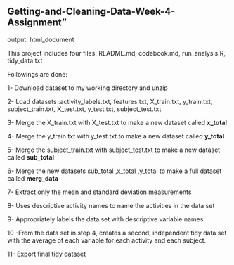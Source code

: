 
## Getting-and-Cleaning-Data-Week-4-Assignment"
output: html_document


This project includes four files: README.md, codebook.md, run_analysis.R, tidy_data.txt

Followings are done:

1- Download dataset to my working directory and unzip

2- Load datasets :activity_labels.txt, features.txt, X_train.txt, y_train.txt, subject_train.txt, X_test.txt, y_test.txt, subject_test.txt

3- Merge the X_train.txt with X_test.txt to make a new dataset called **x_total** 

4- Merge the y_train.txt with y_test.txt to make a new dataset called **y_total** 

5- Merge the subject_train.txt with subject_test.txt to make a new dataset called **sub_total** 

6- Merge the new datasets sub_total ,x_total ,y_total to make a full dataset called **merg_data**

7- Extract only the mean and standard deviation measurements

8- Uses descriptive activity names to name the activities in the data set

9- Appropriately labels the data set with descriptive variable names

10 -From the data set in step 4, creates a second, independent tidy data set with the average of each variable for each activity and each subject.

11- Export final tidy dataset
